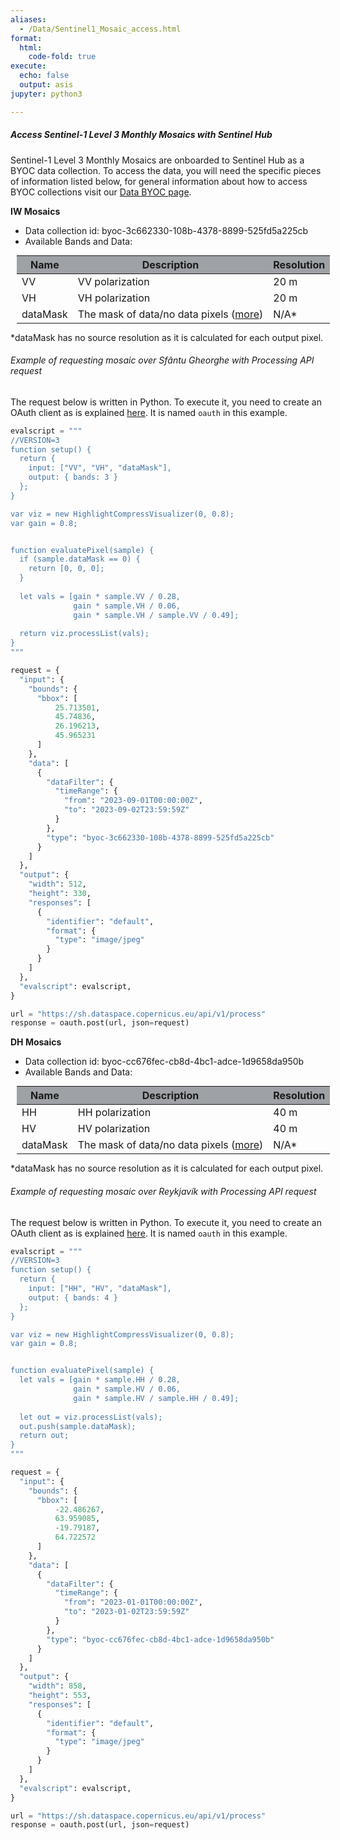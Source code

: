 ```yaml
---
aliases: 
  - /Data/Sentinel1_Mosaic_access.html
format:
  html:
    code-fold: true
execute:
  echo: false
  output: asis
jupyter: python3

---
```


##### Access Sentinel-1 Level 3 Monthly Mosaics with Sentinel Hub

Sentinel-1 Level 3 Monthly Mosaics are onboarded to Sentinel Hub as a BYOC data collection. To access the data, you will need the specific pieces of information listed below, for general information about how to access BYOC collections visit our [Data BYOC page](https://documentation.dataspace.copernicus.eu/APIs/SentinelHub/Data/Byoc.html){target="_blank"}.

**IW Mosaics**

- Data collection id: byoc-3c662330-108b-4378-8899-525fd5a225cb
- Available Bands and Data:

<table class="available-mosaic-bands" style="margin: 10px;">
  <thead>
    <tr>
      <th style="background-color: #9ea1a5">Name</th>
      <th style="background-color: #9ea1a5">Description</th>
      <th style="background-color: #9ea1a5">Resolution</th>
    </tr>
  </thead>
  <tbody>
    <tr>
      <td rowspan="1">VV</td>
      <td>VV polarization</td>
      <td>20 m</td>
    </tr>
    <tr>
      <td rowspan="1">VH</td>
      <td>VH polarization</td>
      <td>20 m</td>
    </tr>
    <tr>
      <td rowspan="1">dataMask</td>
      <td>The mask of data/no data pixels ([more](https://documentation.dataspace.copernicus.eu/APIs/SentinelHub/UserGuides/Datamask.html))</td>
      <td>N/A*</td>
    </tr>    
  </tbody>
</table>

*dataMask has no source resolution as it is calculated for each output pixel.

###### Example of requesting mosaic over Sfântu Gheorghe with Processing API request

The request below is written in Python. To execute it, you need to create an OAuth client as is explained [here](https://documentation.dataspace.copernicus.eu/APIs/SentinelHub/Overview/Authentication.html#python). It is named `oauth` in this example.

``` python
evalscript = """
//VERSION=3
function setup() {
  return {
    input: ["VV", "VH", "dataMask"],
    output: { bands: 3 }
  };
}

var viz = new HighlightCompressVisualizer(0, 0.8);
var gain = 0.8;


function evaluatePixel(sample) {
  if (sample.dataMask == 0) {
    return [0, 0, 0];
  }
  
  let vals = [gain * sample.VV / 0.28,
              gain * sample.VH / 0.06,
              gain * sample.VH / sample.VV / 0.49];
  
  return viz.processList(vals);
}
"""

request = {
  "input": {
    "bounds": {
      "bbox": [
          25.713501,
          45.74836,
          26.196213,
          45.965231
      ]
    },
    "data": [
      {
        "dataFilter": {
          "timeRange": {
            "from": "2023-09-01T00:00:00Z",
            "to": "2023-09-02T23:59:59Z"
          }
        },
        "type": "byoc-3c662330-108b-4378-8899-525fd5a225cb"
      }
    ]
  },
  "output": {
    "width": 512,
    "height": 330,
    "responses": [
      {
        "identifier": "default",
        "format": {
          "type": "image/jpeg"
        }
      }
    ]
  },
  "evalscript": evalscript,
}

url = "https://sh.dataspace.copernicus.eu/api/v1/process"
response = oauth.post(url, json=request)
```

**DH Mosaics**

- Data collection id: byoc-cc676fec-cb8d-4bc1-adce-1d9658da950b
- Available Bands and Data:

<table class="available-mosaic-bands" style="margin: 10px;">
  <thead>
    <tr>
      <th style="background-color: #9ea1a5">Name</th>
      <th style="background-color: #9ea1a5">Description</th>
      <th style="background-color: #9ea1a5">Resolution</th>
    </tr>
  </thead>
  <tbody>
    <tr>
      <td rowspan="1">HH</td>
      <td>HH polarization</td>
      <td>40 m</td>
    </tr>
    <tr>
      <td rowspan="1">HV</td>
      <td>HV polarization</td>
      <td>40 m</td>
    </tr>
    <tr>
      <td rowspan="1">dataMask</td>
      <td>The mask of data/no data pixels ([more](https://documentation.dataspace.copernicus.eu/APIs/SentinelHub/UserGuides/Datamask.html))</td>
      <td>N/A*</td>
    </tr>    
  </tbody>
</table>

*dataMask has no source resolution as it is calculated for each output pixel.

###### Example of requesting mosaic over Reykjavík with Processing API request

The request below is written in Python. To execute it, you need to create an OAuth client as is explained [here](https://documentation.dataspace.copernicus.eu/APIs/SentinelHub/Overview/Authentication.html#python). It is named `oauth` in this example.

``` python
evalscript = """
//VERSION=3
function setup() {
  return {
    input: ["HH", "HV", "dataMask"],
    output: { bands: 4 }
  };
}

var viz = new HighlightCompressVisualizer(0, 0.8);
var gain = 0.8;


function evaluatePixel(sample) {
  let vals = [gain * sample.HH / 0.28,
              gain * sample.HV / 0.06,
              gain * sample.HV / sample.HH / 0.49];
  
  let out = viz.processList(vals);
  out.push(sample.dataMask);
  return out;
}
"""

request = {
  "input": {
    "bounds": {
      "bbox": [
          -22.486267,
          63.959085,
          -19.79187,
          64.722572
      ]
    },
    "data": [
      {
        "dataFilter": {
          "timeRange": {
            "from": "2023-01-01T00:00:00Z",
            "to": "2023-01-02T23:59:59Z"
          }
        },
        "type": "byoc-cc676fec-cb8d-4bc1-adce-1d9658da950b"
      }
    ]
  },
  "output": {
    "width": 858,
    "height": 553,
    "responses": [
      {
        "identifier": "default",
        "format": {
          "type": "image/jpeg"
        }
      }
    ]
  },
  "evalscript": evalscript,
}

url = "https://sh.dataspace.copernicus.eu/api/v1/process"
response = oauth.post(url, json=request)
```
